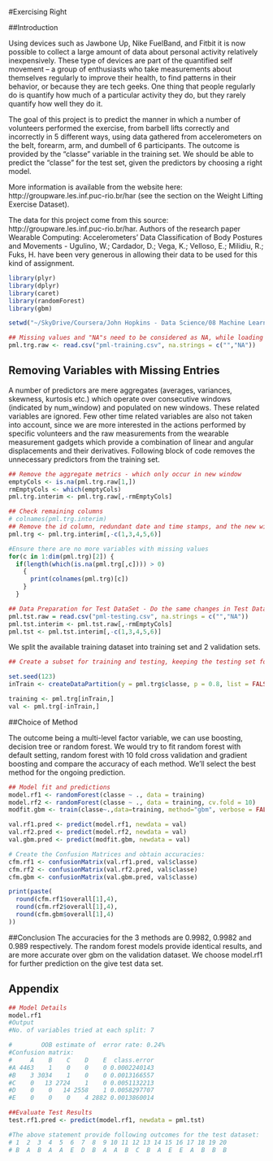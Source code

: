 #Exercising Right

##Introduction  

Using devices such as Jawbone Up, Nike FuelBand, and Fitbit it is now possible to collect a large amount of data about personal activity relatively inexpensively. These type of devices are part of the quantified self movement – a group of enthusiasts who take measurements about themselves regularly to improve their health, to find patterns in their behavior, or because they are tech geeks. One thing that people regularly do is quantify how much of a particular activity they do, but they rarely quantify how well they do it. 

The goal of this project is to predict the manner in which a number of volunteers performed the exercise, from barbell lifts correctly and incorrectly in 5 different ways, using data gathered from accelerometers on the belt, forearm, arm, and dumbell of 6 participants. The outcome is provided by the "classe" variable in the training set. We should be able to predict the "classe" for the test set, given the predictors by choosing a right model.

More information is available from the website here: http://groupware.les.inf.puc-rio.br/har (see the section on the Weight Lifting Exercise Dataset).

The data for this project come from this source: http://groupware.les.inf.puc-rio.br/har. Authors of the research paper Wearable Computing: Accelerometers' Data Classification of Body Postures and Movements - 
Ugulino, W.; Cardador, D.; Vega, K.; Velloso, E.; Milidiu, R.; Fuks, H. have been very generous in allowing their data to be used for this kind of assignment.

```r
library(plyr)
library(dplyr)
library(caret)
library(randomForest)
library(gbm)

setwd("~/SkyDrive/Coursera/John Hopkins - Data Science/08 Machine Learning/Course Project")

## Missing values and "NA"s need to be considered as NA, while loading the training data
pml.trg.raw <- read.csv("pml-training.csv", na.strings = c("","NA"))

```


## Removing Variables with Missing Entries
A number of predictors are mere aggregates (averages, variances, skewness, kurtosis etc.) which operate over consecutive windows (indicated by num_window) and populated on new windows. These related variables are ignored. Few other time related variables are also not taken into account, since we are more interested in the actions performed by specific volunteers and the raw measurements from the wearable measurement gadgets which provide a combination of linear and angular displacements and their derivatives. Following block of code removes the unnecessary predictors from the training set.

```r
## Remove the aggregate metrics - which only occur in new window
emptyCols <- is.na(pml.trg.raw[1,])
rmEmptyCols <- which(emptyCols)
pml.trg.interim <- pml.trg.raw[,-rmEmptyCols]

## Check remaining columns
# colnames(pml.trg.interim)
## Remove the id column, redundant date and time stamps, and the new window column as well 
pml.trg <- pml.trg.interim[,-c(1,3,4,5,6)]

#Ensure there are no more variables with missing values
for(c in 1:dim(pml.trg)[2]) {
  if(length(which(is.na(pml.trg[,c]))) > 0)
    {
      print(colnames(pml.trg)[c])
    }
  }

## Data Preparation for Test DataSet - Do the same changes in Test Dataset
pml.tst.raw = read.csv("pml-testing.csv", na.strings = c("","NA"))
pml.tst.interim <- pml.tst.raw[,-rmEmptyCols]
pml.tst <- pml.tst.interim[,-c(1,3,4,5,6)]
```

We split the available training dataset into training set and 2 validation sets.

```r
## Create a subset for training and testing, keeping the testing set for validation

set.seed(123)
inTrain <- createDataPartition(y = pml.trg$classe, p = 0.8, list = FALSE)

training <- pml.trg[inTrain,]
val <- pml.trg[-inTrain,]
```

##Choice of Method

The outcome being a multi-level factor variable, we can use boosting, decision tree or random forest. We would try to fit random forest with default setting, random forest with 10 fold cross validation and gradient boosting and compare the accuracy of each method. We'll select the best method for the ongoing prediction.  


```r
## Model fit and predictions
model.rf1 <- randomForest(classe ~ ., data = training)
model.rf2 <- randomForest(classe ~ ., data = training, cv.fold = 10)
modfit.gbm <- train(classe~.,data=training, method="gbm", verbose = FALSE)

val.rf1.pred <- predict(model.rf1, newdata = val)
val.rf2.pred <- predict(model.rf2, newdata = val)
val.gbm.pred <- predict(modfit.gbm, newdata = val)

# Create the Confusion Matrices and obtain accuracies: 
cfm.rf1 <- confusionMatrix(val.rf1.pred, val$classe)
cfm.rf2 <- confusionMatrix(val.rf2.pred, val$classe)
cfm.gbm <- confusionMatrix(val.gbm.pred, val$classe)

print(paste(
  round(cfm.rf1$overall[1],4), 
  round(cfm.rf2$overall[1],4),
  round(cfm.gbm$overall[1],4)
))
```
##Conclusion
The accuracies for the 3 methods are 0.9982, 0.9982 and 0.989 respectively.
The random forest models provide identical results, and are more accurate over gbm on the validation dataset. We choose model.rf1 for further prediction on the give test data set.  

## Appendix
```r
## Model Details
model.rf1
#Output
#No. of variables tried at each split: 7

#        OOB estimate of  error rate: 0.24%
#Confusion matrix:
#     A    B    C    D    E  class.error
#A 4463    1    0    0    0 0.0002240143
#B    3 3034    1    0    0 0.0013166557
#C    0   13 2724    1    0 0.0051132213
#D    0    0   14 2558    1 0.0058297707
#E    0    0    0    4 2882 0.0013860014

##Evaluate Test Results
test.rf1.pred <- predict(model.rf1, newdata = pml.tst)

#The above statement provide following outcomes for the test dataset:  
# 1  2  3  4  5  6  7  8  9 10 11 12 13 14 15 16 17 18 19 20   
# B  A  B  A  A  E  D  B  A  A  B  C  B  A  E  E  A  B  B  B 
```

